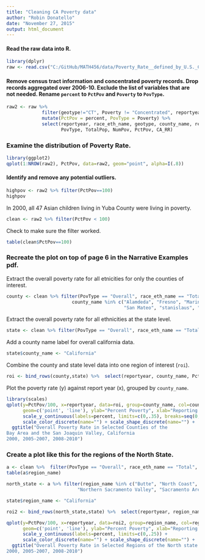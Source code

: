 ```yaml
---
title: "Cleaning CA Poverty data"
author: "Robin Donatello"
date: "November 27, 2015"
output: html_document
---
```


#### Read the raw data into R.
```r
library(dplyr)
raw <- read.csv("C:/GitHub/MATH456/data/Poverty_Rate__defined_by_U.S._Census__by_California_Regions__2000-2010.csv", header=TRUE)
```

#### Remove census tract information and concentrated poverty records. Drop records aggregated over 2006-10. Exclude the list of variables that are not needed. Rename `percent` to `PctPov` and `Poverty` to `PovType`.
```r
raw2 <- raw %>% 
             filter(geotype!="CT", Poverty != "Concentrated", reportyear!="2006-2010") %>% 
             mutate(PctPov = percent, PovType = Poverty) %>% 
             select(reportyear, race_eth_name, geotype, county_name, region_name, 
                    PovType, TotalPop, NumPov, PctPov, CA_RR)
```

### Examine the distribution of Poverty Rate. 
```r
library(ggplot2)
qplot(1:NROW(raw2), PctPov, data=raw2, geom="point", alpha=I(.8))
```

#### Identify and remove any potential outliers. 
```r
highpov <- raw2 %>% filter(PctPov==100) 
highpov
```
In 2000, all 47 Asian children living in Yuba County were living in poverty. 

```r
clean <- raw2 %>% filter(PctPov < 100)
```

Check to make sure the filter worked. 
```r
table(clean$PctPov==100)
```

### Recreate the plot on top of page 6 in the Narrative Examples pdf.

Extract the overall poverty rate for all etnicities for only the counties of interest. 
```r
county <- clean %>% filter(PovType == "Overall", race_eth_name == "Total", geotype == "CO", 
                        county_name %in% c("Alamdeda", "Fresno", "Marin", "San Francisco", "San Joaquin", 
                                           "San Mateo", "stanislaus", "Tulare"))
```

Extract the overall poverty rate for all ethnicities at the state level. 
```r
state <- clean %>% filter(PovType == "Overall", race_eth_name == "Total", geotype=="CA")
```

Add a county name label for overall california data. 
```r
state$county_name <- "California"
```

Combine the county and state level data into one region of interest (`roi`). 
```r
roi <- bind_rows(county,state) %>%  select(reportyear, county_name, PctPov)
```

Plot the poverty rate (y) against report year (x), grouped by `county_name`. 
```r
library(scales)
qplot(y=PctPov/100, x=reportyear, data=roi, group=county_name, col=county_name, shape=county_name, 
      geom=c('point', 'line'), ylab="Percent Poverty", xlab="Reporting Year") +
      scale_y_continuous(labels=percent, limits=c(0,.35), breaks=seq(0,.35, by=.05)) + 
      scale_color_discrete(name="") + scale_shape_discrete(name="") + 
  ggtitle("Overall Poverty Rate in Selected Counties of the
Bay Area and the San Joaquin Valley, California
2000, 2005-2007, 2008-2010")
```

### Create a plot like this for the regions of the North State.
```r
a <- clean %>%  filter(PovType == "Overall", race_eth_name == "Total", geotype == "RE")
table(a$region_name)

north_state <- a %>% filter(region_name %in% c("Butte", "North Coast", 
                          "Northern Sacramento Valley", "Sacramento Area", "Shasta"))

state$region_name <- "California"

roi2 <- bind_rows(north_state,state) %>%  select(reportyear, region_name, PctPov)
```

```r
qplot(y=PctPov/100, x=reportyear, data=roi2, group=region_name, col=region_name, shape=region_name, 
      geom=c('point', 'line'), ylab="Percent Poverty", xlab="Reporting Year") +
      scale_y_continuous(labels=percent, limits=c(0,.25)) + 
      scale_color_discrete(name="") + scale_shape_discrete(name="") + 
  ggtitle("Overall Poverty Rate in Selected Regions of the North state
2000, 2005-2007, 2008-2010")
```


